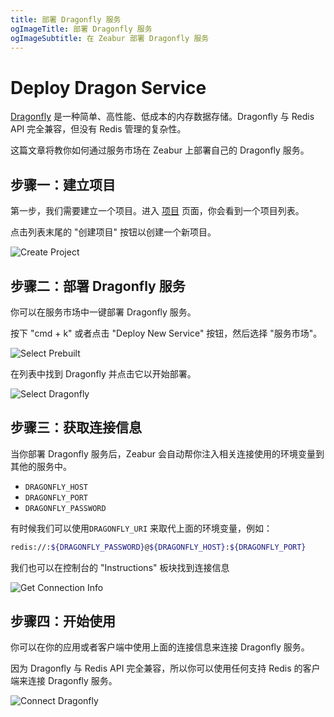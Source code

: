 ```yaml
---
title: 部署 Dragonfly 服务
ogImageTitle: 部署 Dragonfly 服务
ogImageSubtitle: 在 Zeabur 部署 Dragonfly 服务
---
```


# Deploy Dragon Service

[Dragonfly](https://www.dragonflydb.io/) 是一种简单、高性能、低成本的内存数据存储。Dragonfly 与 Redis API 完全兼容，但没有 Redis 管理的复杂性。

这篇文章将教你如何通过服务市场在 Zeabur 上部署自己的 Dragonfly 服务。

## 步骤一：建立项目

第一步，我们需要建立一个项目。进入 [项目](https://dash.zeabur.com/projects) 页面，你会看到一个项目列表。

点击列表末尾的 "创建项目" 按钮以创建一个新项目。

![Create Project](/deploy/common/create-project.en-US.png)

## 步骤二：部署 Dragonfly 服务

你可以在服务市场中一键部署 Dragonfly 服务。

按下 "cmd + k" 或者点击 "Deploy New Service" 按钮，然后选择 "服务市场"。

![Select Prebuilt](/deploy/common/select-prebuilt-service.en-US.png)

在列表中找到 Dragonfly 并点击它以开始部署。

![Select Dragonfly](/databases/dragonfly/deploy-dragonfly.en-US.png)

## 步骤三：获取连接信息

当你部署 Dragonfly 服务后，Zeabur 会自动帮你注入相关连接使用的环境变量到其他的服务中。

- `DRAGONFLY_HOST`
- `DRAGONFLY_PORT`
- `DRAGONFLY_PASSWORD`

有时候我们可以使用`DRAGONFLY_URI` 来取代上面的环境变量，例如：

```bash
redis://:${DRAGONFLY_PASSWORD}@${DRAGONFLY_HOST}:${DRAGONFLY_PORT}
```

我们也可以在控制台的 "Instructions" 板块找到连接信息

![Get Connection Info](/databases/dragonfly/connection-dragonfly.en-US.png)

## 步骤四：开始使用

你可以在你的应用或者客户端中使用上面的连接信息来连接 Dragonfly 服务。

因为 Dragonfly 与 Redis API 完全兼容，所以你可以使用任何支持 Redis 的客户端来连接 Dragonfly 服务。

![Connect Dragonfly](/databases/dragonfly/client-dragonfly.en-US.png)

